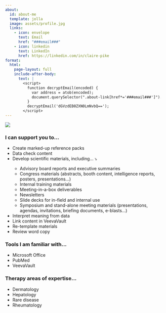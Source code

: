 ```yaml
---
about:
  id: about-me
  template: jolla
  image: assets/profile.jpg
  links:
    - icon: envelope
      text: Email
      href: "###email###"
    - icon: linkedin
      text: LinkedIn
      href: https://linkedin.com/in/claire-pike
format:
  html:
    page-layout: full
    include-after-body:
      text: |
        <script>
          function decryptEmail(encoded) {
            var address = atob(encoded);
            document.querySelector(".about-link[href*='###email###']").href = "mailto:" + address;
          }
          decryptEmail('dGVzdEB0ZXN0LmNvbQ==');
        </script>
---
```


![](assets/banner.png){#banner}

::: {.grid .gap-0 .column-gap-3}

:::::: {.p-3 .g-col-12 .g-col-lg-4}

::::::::: {#about-me}

<span id="intro"></span>

:::::::::

::::::


:::::: {.p-3 .g-col-12 .g-col-lg-8}

### I can support you to...

* Create marked-up reference packs
* Data check content
* :::::::::{#tasks}
  Develop scientific materials, <span id="tasks-hint">including... <span id="tasks-hint-arrow">⤵</span></span>
  - Advisory board reports and executive summaries
  - Congress materials (abstracts, booth content, intelligence reports, posters, presentations...)
  - Internal training materials
  - Meeting-in-a-box deliverables
  - Newsletters
  - Slide decks for in-field and internal use
  - Symposium and stand-alone meeting materials (presentations, agendas, invitations, briefing documents,  e-blasts...)
  :::::::::
* Interpret meaning from data
* Link content in VeevaVault
* Re-template materials
* Review word copy


### Tools I am familiar with...
  
* Microsoft Office
* PubMed
* VeevaVault


### Therapy areas of expertise...

* Dermatology
* Hepatology
* Rare disease
* Rheumatology


::::::

:::
